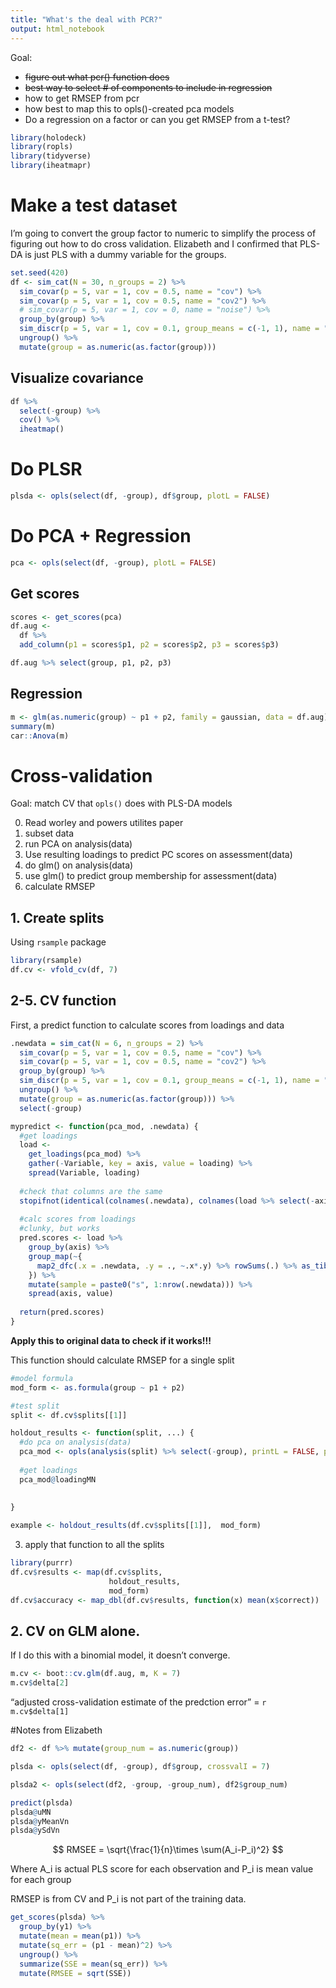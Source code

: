 ```yaml
---
title: "What's the deal with PCR?"
output: html_notebook
---
```


Goal:

- ~~figure out what pcr() function does~~
- ~~best way to select # of components to include in regression~~
- how to get RMSEP from pcr
- how best to map this to opls()-created pca models
- Do a regression on a factor or can you get RMSEP from a t-test?

```r
library(holodeck)
library(ropls)
library(tidyverse)
library(iheatmapr)
```

# Make a test dataset

I'm going to convert the group factor to numeric to simplify the process of figuring out how to do cross validation. Elizabeth and I confirmed that PLS-DA is just PLS with a dummy variable for the groups.

```r
set.seed(420)
df <- sim_cat(N = 30, n_groups = 2) %>% 
  sim_covar(p = 5, var = 1, cov = 0.5, name = "cov") %>% 
  sim_covar(p = 5, var = 1, cov = 0.5, name = "cov2") %>% 
  # sim_covar(p = 5, var = 1, cov = 0, name = "noise") %>% 
  group_by(group) %>% 
  sim_discr(p = 5, var = 1, cov = 0.1, group_means = c(-1, 1), name = "discr") %>% 
  ungroup() %>% 
  mutate(group = as.numeric(as.factor(group)))
```

## Visualize covariance

```r
df %>% 
  select(-group) %>% 
  cov() %>% 
  iheatmap()
```



# Do PLSR

```r
plsda <- opls(select(df, -group), df$group, plotL = FALSE)
```


# Do PCA + Regression

```r
pca <- opls(select(df, -group), plotL = FALSE)
```



## Get scores

```r
scores <- get_scores(pca)
df.aug <-
  df %>% 
  add_column(p1 = scores$p1, p2 = scores$p2, p3 = scores$p3)

df.aug %>% select(group, p1, p2, p3)
```

## Regression

```r
m <- glm(as.numeric(group) ~ p1 + p2, family = gaussian, data = df.aug)
summary(m)
car::Anova(m)
```


# Cross-validation

Goal: match CV that `opls()` does with PLS-DA models

0. Read worley and powers utilites paper
1. subset data
2. run PCA on analysis(data)
3. Use resulting loadings to predict PC scores on assessment(data)
4. do glm() on analysis(data)
5. use glm() to predict group membership for assessment(data)
6. calculate RMSEP

## 1. Create splits

Using `rsample` package

```r
library(rsample)
df.cv <- vfold_cv(df, 7)
```

## 2-5. CV function

First, a predict function to calculate scores from loadings and data

```r
.newdata = sim_cat(N = 6, n_groups = 2) %>% 
  sim_covar(p = 5, var = 1, cov = 0.5, name = "cov") %>% 
  sim_covar(p = 5, var = 1, cov = 0.5, name = "cov2") %>% 
  group_by(group) %>% 
  sim_discr(p = 5, var = 1, cov = 0.1, group_means = c(-1, 1), name = "discr") %>% 
  ungroup() %>% 
  mutate(group = as.numeric(as.factor(group))) %>% 
  select(-group)
```


```r
mypredict <- function(pca_mod, .newdata) {
  #get loadings
  load <-
    get_loadings(pca_mod) %>%
    gather(-Variable, key = axis, value = loading) %>%
    spread(Variable, loading)
  
  #check that columns are the same
  stopifnot(identical(colnames(.newdata), colnames(load %>% select(-axis))))
  
  #calc scores from loadings
  #clunky, but works
  pred.scores <- load %>% 
    group_by(axis) %>% 
    group_map(~{
      map2_dfc(.x = .newdata, .y = ., ~.x*.y) %>% rowSums(.) %>% as_tibble()
    }) %>% 
    mutate(sample = paste0("s", 1:nrow(.newdata))) %>% 
    spread(axis, value)
  
  return(pred.scores)
}
```

**Apply this to original data to check if it works!!!**


This function should calculate RMSEP for a single split

```r
#model formula
mod_form <- as.formula(group ~ p1 + p2)

#test split
split <- df.cv$splits[[1]]

holdout_results <- function(split, ...) {
  #do pca on analysis(data)
  pca_mod <- opls(analysis(split) %>% select(-group), printL = FALSE, plotL = FALSE)
  
  #get loadings
  pca_mod@loadingMN
  
 
}

```

```r
example <- holdout_results(df.cv$splits[[1]],  mod_form)

```

3. apply that function to all the splits

```r
library(purrr)
df.cv$results <- map(df.cv$splits,
                      holdout_results,
                      mod_form)
df.cv$accuracy <- map_dbl(df.cv$results, function(x) mean(x$correct))
```

## 2. CV on GLM alone.

If I do this with a binomial model, it doesn't converge.

```r
m.cv <- boot::cv.glm(df.aug, m, K = 7)
m.cv$delta[2]
```
"adjusted cross-validation estimate of the predction error" = `r m.cv$delta[1]`




#Notes from Elizabeth

```r

df2 <- df %>% mutate(group_num = as.numeric(group))

plsda <- opls(select(df, -group), df$group, crossvalI = 7)

plsda2 <- opls(select(df2, -group, -group_num), df2$group_num)

predict(plsda)
plsda@uMN
plsda@yMeanVn
plsda@ySdVn
```
$$
RMSEE = \sqrt{\frac{1}{n}\times \sum(A_i-P_i)^2}
$$


Where A_i is actual PLS score for each observation and P_i is mean value for each group

RMSEP is from CV and P_i is not part of the training data.

```r
get_scores(plsda) %>% 
  group_by(y1) %>% 
  mutate(mean = mean(p1)) %>% 
  mutate(sq_err = (p1 - mean)^2) %>% 
  ungroup() %>% 
  summarize(SSE = mean(sq_err)) %>% 
  mutate(RMSEE = sqrt(SSE))
```

